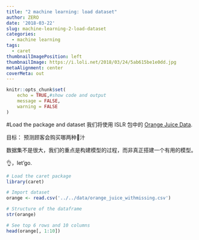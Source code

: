```yaml
---
title: "2 machine learning: load dataset"
author: ZERO
date: '2018-03-22'
slug: machine-learning-2-load-dataset
categories:
  - machine learning
tags:
  - caret
thumbnailImagePosition: left
thumbnailImage: https://i.loli.net/2018/03/24/5ab615be1e0dd.jpg
metaAlignment: center
coverMeta: out
---
```

```r
knitr::opts_chunk$set(
	echo = TRUE,#show code and output
	message = FALSE,
	warning = FALSE
)
```

#Load the package and dataset
我们将使用 ISLR 包中的 [Orange Juice Data]('https://raw.githubusercontent.com/selva86/datasets/master/orange_juice_withmissing.csv').

目标： 预测顾客会购买哪两种🍊汁

数据集不是很大，我们的重点是构建模型的过程，而非真正搭建一个有用的模型。

👌，let'go.
```r
# Load the caret package
library(caret)

# Import dataset
orange <- read.csv('../../data/orange_juice_withmissing.csv')

# Structure of the dataframe
str(orange)

# See top 6 rows and 10 columns
head(orange[, 1:10])
```

